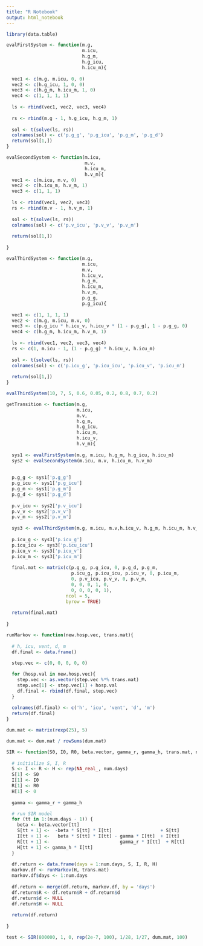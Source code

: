 ---
title: "R Notebook"
output: html_notebook
---

```{r}
library(data.table)
```

```{r}
evalFirstSystem <- function(m.g, 
                            m.icu, 
                            h.g_m, 
                            h.g_icu, 
                            h.icu_m){
  
  vec1 <- c(m.g, m.icu, 0, 0)
  vec2 <- c(h.g_icu, 1, 0, 0)
  vec3 <- c(h.g_m, h.icu_m, 1, 0)
  vec4 <- c(1, 1, 1, 1)
  
  ls <- rbind(vec1, vec2, vec3, vec4)
  
  rs <- rbind(m.g - 1, h.g_icu, h.g_m, 1)
  
  sol <- t(solve(ls, rs))
  colnames(sol) <- c('p.g_g', 'p.g_icu', 'p.g_m', 'p.g_d')
  return(sol[1,])
}
```



```{r}
evalSecondSystem <- function(m.icu, 
                             m.v, 
                             h.icu_m, 
                             h.v_m){
  vec1 <- c(m.icu, m.v, 0)
  vec2 <- c(h.icu_m, h.v_m, 1)
  vec3 <- c(1, 1, 1)
  
  ls <- rbind(vec1, vec2, vec3)
  rs <- rbind(m.v - 1, h.v_m, 1)
  
  sol <- t(solve(ls, rs))
  colnames(sol) <- c('p.v_icu', 'p.v_v', 'p.v_m')
  
  return(sol[1,])
  
}
```

```{r}
evalThirdSystem <- function(m.g, 
                            m.icu, 
                            m.v,
                            h.icu_v, 
                            h.g_m, 
                            h.icu_m, 
                            h.v_m,
                            p.g_g, 
                            p.g_icu){
  
  vec1 <- c(1, 1, 1, 1)
  vec2 <- c(m.g, m.icu, m.v, 0)
  vec3 <- c(p.g_icu * h.icu_v, h.icu_v * (1 - p.g_g), 1 - p.g_g, 0)
  vec4 <- c(h.g_m, h.icu_m, h.v_m, 1)
  
  ls <- rbind(vec1, vec2, vec3, vec4)
  rs <- c(1, m.icu - 1, (1 - p.g_g) * h.icu_v, h.icu_m)
  
  sol <- t(solve(ls, rs))
  colnames(sol) <- c('p.icu_g', 'p.icu_icu', 'p.icu_v', 'p.icu_m')
  
  return(sol[1,])
}
```


```{r}
evalThirdSystem(10, 7, 5, 0.6, 0.05, 0.2, 0.8, 0.7, 0.2)
```



```{r}
getTransition <- function(m.g, 
                          m.icu, 
                          m.v, 
                          h.g_m, 
                          h.g_icu, 
                          h.icu_m, 
                          h.icu_v,
                          h.v_m){
  
  sys1 <- evalFirstSystem(m.g, m.icu, h.g_m, h.g_icu, h.icu_m)
  sys2 <- evalSecondSystem(m.icu, m.v, h.icu_m, h.v_m)
  
  
  p.g_g <- sys1['p.g_g']
  p.g_icu <- sys1['p.g_icu']
  p.g_m <- sys1['p.g_m']
  p.g_d <- sys1['p.g_d']
  
  p.v_icu <- sys2['p.v_icu']
  p.v_v <- sys2['p.v_v']
  p.v_m <- sys2['p.v_m']
  
  sys3 <- evalThirdSystem(m.g, m.icu, m.v,h.icu_v, h.g_m, h.icu_m, h.v_m,p.g_g, p.g_icu)
  
  p.icu_g <- sys3['p.icu_g']
  p.icu_icu <- sys3['p.icu_icu']
  p.icu_v <- sys3['p.icu_v']
  p.icu_m <- sys3['p.icu_m']
  
  final.mat <- matrix(c(p.g_g, p.g_icu, 0, p.g_d, p.g_m,
                        p.icu_g, p.icu_icu, p.icu_v, 0, p.icu_m,
                        0, p.v_icu, p.v_v, 0, p.v_m,
                        0, 0, 0, 1, 0,
                        0, 0, 0, 0, 1),
                      ncol = 5, 
                      byrow = TRUE)
  
  return(final.mat)
  
}
```


```{r}
runMarkov <- function(new.hosp.vec, trans.mat){
  
  # h, icu, vent, d, m 
  df.final <- data.frame()
  
  step.vec <- c(0, 0, 0, 0, 0)

  for (hosp.val in new.hosp.vec){
    step.vec <- as.vector(step.vec %*% trans.mat)
    step.vec[1] <- step.vec[1] + hosp.val 
    df.final <- rbind(df.final, step.vec)
  }
  
  colnames(df.final) <- c('h', 'icu', 'vent', 'd', 'm')
  return(df.final)
}
```

```{r}
dum.mat <- matrix(rexp(25), 5)

dum.mat <- dum.mat / rowSums(dum.mat)
```



```{r}
SIR <- function(S0, I0, R0, beta.vector, gamma_r, gamma_h, trans.mat, num.days) {
  
  # initialize S, I, R 
  S <- I <- R <- H <- rep(NA_real_, num.days)
  S[1] <- S0
  I[1] <- I0
  R[1] <- R0
  H[1] <- 0
  
  gamma <- gamma_r + gamma_h

  # run SIR model 
  for (tt in 1:(num.days - 1)) {
    beta <- beta.vector[tt]
    S[tt + 1] <-  -beta * S[tt] * I[tt]                  + S[tt]
    I[tt + 1] <-   beta * S[tt] * I[tt] - gamma * I[tt]  + I[tt]
    R[tt + 1] <-                          gamma_r * I[tt]  + R[tt]
    H[tt + 1] <- gamma_h * I[tt]
  }
  
  df.return <- data.frame(days = 1:num.days, S, I, R, H)
  markov.df <- runMarkov(H, trans.mat)
  markov.df$days <- 1:num.days 
  
  df.return <- merge(df.return, markov.df, by = 'days')
  df.return$R <- df.return$R + df.return$d
  df.return$d <- NULL
  df.return$H <- NULL
  
  return(df.return)
  
}
```

```{r}
test <- SIR(800000, 1, 0, rep(2e-7, 100), 1/28, 1/27, dum.mat, 100)
```



